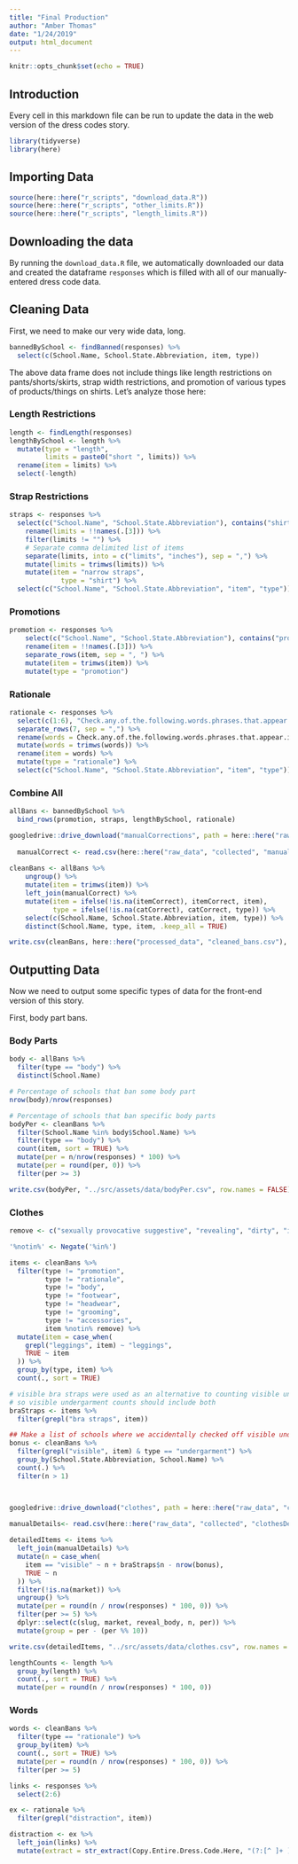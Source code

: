 ```yaml
---
title: "Final Production"
author: "Amber Thomas"
date: "1/24/2019"
output: html_document
---
```


```r
knitr::opts_chunk$set(echo = TRUE)
```

## Introduction

Every cell in this markdown file can be run to update the data in the web version of the dress codes story. 

```r
library(tidyverse)
library(here)
```

## Importing Data

```r
source(here::here("r_scripts", "download_data.R"))
source(here::here("r_scripts", "other_limits.R"))
source(here::here("r_scripts", "length_limits.R"))
```

## Downloading the data

By running the `download_data.R` file, we automatically downloaded our data and created the dataframe `responses` which is filled with all of our manually-entered dress code data.

## Cleaning Data

First, we need to make our very wide data, long. 

```r
bannedBySchool <- findBanned(responses) %>% 
  select(c(School.Name, School.State.Abbreviation, item, type))
```

The above data frame does not include things like length restrictions on pants/shorts/skirts, strap width restrictions, and promotion of various types of products/things on shirts. Let's analyze those here: 

### Length Restrictions

```r
length <- findLength(responses)
lengthBySchool <- length %>% 
  mutate(type = "length",
         limits = paste0("short ", limits)) %>% 
  rename(item = limits) %>% 
  select(-length)
```

### Strap Restrictions

```r
straps <- responses %>% 
  select(c("School.Name", "School.State.Abbreviation"), contains("shirt.straps")) %>% 
    rename(limits = !!names(.[3])) %>% 
    filter(limits != "") %>% 
    # Separate comma delimited list of items
    separate(limits, into = c("limits", "inches"), sep = ",") %>% 
    mutate(limits = trimws(limits)) %>% 
    mutate(item = "narrow straps",
             type = "shirt") %>% 
  select(c("School.Name", "School.State.Abbreviation", "item", "type"))
```

### Promotions

```r
promotion <- responses %>% 
    select(c("School.Name", "School.State.Abbreviation"), contains("promotion")) %>% 
    rename(item = !!names(.[3])) %>% 
    separate_rows(item, sep = ", ") %>% 
    mutate(item = trimws(item)) %>% 
    mutate(type = "promotion")
```

### Rationale

```r
rationale <- responses %>% 
  select(c(1:6), "Check.any.of.the.following.words.phrases.that.appear.in.the.dress.code.") %>% 
  separate_rows(7, sep = ",") %>% 
  rename(words = Check.any.of.the.following.words.phrases.that.appear.in.the.dress.code.) %>% 
  mutate(words = trimws(words)) %>% 
  rename(item = words) %>% 
  mutate(type = "rationale") %>% 
  select(c("School.Name", "School.State.Abbreviation", "item", "type"))
```


### Combine All

```r
allBans <- bannedBySchool %>% 
  bind_rows(promotion, straps, lengthBySchool, rationale)

googledrive::drive_download("manualCorrections", path = here::here("raw_data", "collected", "manualCorrections.csv"), type = "csv", overwrite = TRUE)
  
  manualCorrect <- read.csv(here::here("raw_data", "collected", "manualCorrections.csv"), stringsAsFactors = FALSE, header = TRUE, na.strings = c("", " "))
  
cleanBans <- allBans %>% 
    ungroup() %>% 
    mutate(item = trimws(item)) %>% 
    left_join(manualCorrect) %>% 
    mutate(item = ifelse(!is.na(itemCorrect), itemCorrect, item),
           type = ifelse(!is.na(catCorrect), catCorrect, type)) %>% 
    select(c(School.Name, School.State.Abbreviation, item, type)) %>% 
    distinct(School.Name, type, item, .keep_all = TRUE)

write.csv(cleanBans, here::here("processed_data", "cleaned_bans.csv"), row.names = FALSE)
```

## Outputting Data

Now we need to output some specific types of data for the front-end version of this story. 

First, body part bans. 

### Body Parts

```r
body <- allBans %>% 
  filter(type == "body") %>% 
  distinct(School.Name)

# Percentage of schools that ban some body part
nrow(body)/nrow(responses)

# Percentage of schools that ban specific body parts
bodyPer <- cleanBans %>% 
  filter(School.Name %in% body$School.Name) %>% 
  filter(type == "body") %>% 
  count(item, sort = TRUE) %>% 
  mutate(per = n/nrow(responses) * 100) %>% 
  mutate(per = round(per, 0)) %>% 
  filter(per >= 3)

write.csv(bodyPer, "../src/assets/data/bodyPer.csv", row.names = FALSE)
```

### Clothes

```r
remove <- c("sexually provocative suggestive", "revealing", "dirty", "immodest")

'%notin%' <- Negate('%in%')

items <- cleanBans %>% 
  filter(type != "promotion",
         type != "rationale", 
         type != "body",
         type != "footwear",
         type != "headwear", 
         type != "grooming",
         type != "accessories",
         item %notin% remove) %>% 
  mutate(item = case_when(
    grepl("leggings", item) ~ "leggings",
    TRUE ~ item
  )) %>% 
  group_by(type, item) %>% 
  count(., sort = TRUE)

# visible bra straps were used as an alternative to counting visible undergarments.
# so visible undergarment counts should include both
braStraps <- items %>% 
  filter(grepl("bra straps", item))

## Make a list of schools where we accidentally checked off visible undergarments and bra straps
bonus <- cleanBans %>% 
  filter(grepl("visible", item) & type == "undergarment") %>% 
  group_by(School.State.Abbreviation, School.Name) %>% 
  count(.) %>% 
  filter(n > 1)



googledrive::drive_download("clothes", path = here::here("raw_data", "collected", "clothesDetails.csv"), type = "csv", overwrite = TRUE)
  
manualDetails<- read.csv(here::here("raw_data", "collected", "clothesDetails.csv"), stringsAsFactors = FALSE, header = TRUE, na.strings = c("", " "))

detailedItems <- items %>% 
  left_join(manualDetails) %>%
  mutate(n = case_when(
    item == "visible" ~ n + braStraps$n - nrow(bonus),
    TRUE ~ n
  )) %>% 
  filter(!is.na(market)) %>% 
  ungroup() %>% 
  mutate(per = round(n / nrow(responses) * 100, 0)) %>% 
  filter(per >= 5) %>% 
  dplyr::select(c(slug, market, reveal_body, n, per)) %>% 
  mutate(group = per - (per %% 10)) 

write.csv(detailedItems, "../src/assets/data/clothes.csv", row.names = FALSE)
```

```r
lengthCounts <- length %>% 
  group_by(length) %>% 
  count(., sort = TRUE) %>% 
  mutate(per = round(n / nrow(responses) * 100, 0))
```


### Words

```r
words <- cleanBans %>% 
  filter(type == "rationale") %>% 
  group_by(item) %>% 
  count(., sort = TRUE) %>% 
  mutate(per = round(n / nrow(responses) * 100, 0)) %>% 
  filter(per >= 5)
```

```r
links <- responses %>% 
  select(2:6) 
```

```r
ex <- rationale %>% 
  filter(grepl("distraction", item))

distraction <- ex %>% 
  left_join(links) %>% 
  mutate(extract = str_extract(Copy.Entire.Dress.Code.Here, "(?:[^ ]+ ){5}distract(?: [^ ]+){5}"))
```


